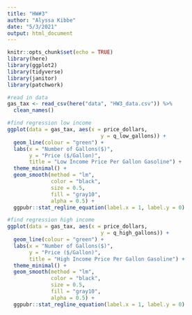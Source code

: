 ```yaml
---
title: "HW#3"
author: "Alyssa Kibbe"
date: "5/3/2021"
output: html_document
---
```


```r
knitr::opts_chunk$set(echo = TRUE)
library(here)
library(ggplot2)
library(tidyverse)
library(janitor)
library(patchwork)
```

```r
#read in data
gas_tax <- read_csv(here("data", "HW3_data.csv")) %>% 
  clean_names()
```

```r
#find regression low income
ggplot(data = gas_tax, aes(x = price_dollars,
                              y = q_low_gallons)) +
  geom_line(colour = "green") +
  labs(x = "Number of Gallons($)",
       y = "Price ($/Gallon)",
       title = "Low Income Price Per Gallon Gasoline") +
  theme_minimal() +
  geom_smooth(method = "lm",
              color = "black",
              size = 0.5,
              fill = "gray10",
              alpha = 0.5) +
  ggpubr::stat_regline_equation(label.x = 1, label.y = 0)
```

```r
#find regression high income
ggplot(data = gas_tax, aes(x = price_dollars,
                              y = q_high_gallons)) +
  geom_line(colour = "green") +
  labs(x = "Number of Gallons($)",
       y = "Price ($/Gallon)",
       title = "High Income Price Per Gallon Gasoline") +
  theme_minimal() +
  geom_smooth(method = "lm",
              color = "black",
              size = 0.5,
              fill = "gray10",
              alpha = 0.5) +
  ggpubr::stat_regline_equation(label.x = 1, label.y = 0)
```

